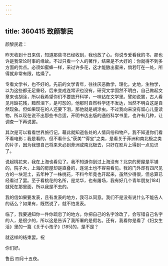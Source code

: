 ```yaml
---
---
---
```

title: 360415 致颜黎民
---




颜黎民君：

昨天收到十日来信，知道那些书已经收到，我也放了心。你说专爱看我的书，那也许是我常论时事的缘故。不过只看一个人的著作，结果是不大好的：你就得不到多方面的优点。必须如蜜蜂一样，采过许多花，这才能酿出蜜来，倘若叮在一处，所得就非常有限，枯燥了。

专看文学书，也不好的。先前的文学青年，往往厌恶数学，理化，史地，生物学，以为这些都无足重轻，后来变成连常识也没有，研究文学固然不明白，自己做起文章来也胡涂，所以我希望你们不要放开科学，一味钻在文学里。譬如说罢，古人看见月缺花残，黯然泪下，是可恕的，他那时自然科学还不发达，当然不明白这是自然现象。但如果现在的人还要下泪，那他就是胡涂虫。不过我向来没有留心儿童读物，所以现在说不出那些书合适，开明书店出版的通俗科学书里，也许有几种，让调查一下再说罢。

其次是可以看看世界旅行记，藉此就知道各处的人情风俗和物产。我不知道你们看不看电影；我是看的，但不看什么“获美”“得宝”之类，是看关于菲洲和南北极之类的片子，因为我想自己将来未必到菲洲或南北极去，只好在影片上得到一点见识了。

说起桃花来，我在上海也看见了。我不知道你到过上海没有？北京的房屋是平铺的，院子大，上海的房屋却是直叠的，连泥土也不容易看见。我的门外却有四尺见方的一块泥土，去年种了一株桃花，不料今年竟也开起来，虽然少得很，但总算已经看过了罢。至于看桃花的名所，是龙华，也有屠场，我有好几个青年朋友[184]就死在那里面，所以我是不去的。

我的信如果要发表，且有发表的地方，我可以同意。我们不是没有说什么不能告人的话么？如果有，既然说了，就不怕发表。

临了，我要通知你一件你疏忽了的地方。你把自己的名字涂改了，会写错自己名字的人，是很少的，所以这是告诉了我所署的是假名。还有，我看你是看了《妇女生活》里的一篇《关于小孩子》[185]的，是不是？

就这样的结束罢。祝

你们好。

鲁迅 四月十五夜。
